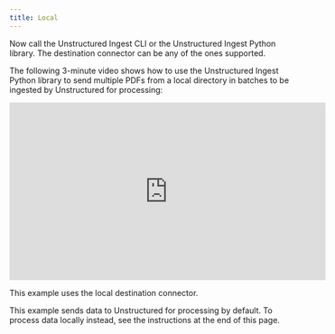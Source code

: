 ```yaml
---
title: Local
---
```



<NewDocument />


<SharedContentLocal/>

Now call the Unstructured Ingest CLI or the Unstructured Ingest Python library. The destination connector can be any of the ones supported. 

The following 3-minute video shows how to use the Unstructured Ingest Python library to send multiple PDFs from a local directory in batches to be ingested by Unstructured for processing:

<iframe
  width="560"
  height="315"
  src="https://www.youtube.com/embed/tSKHFXsBQ-c"
  title="YouTube video player"
  frameborder="0"
  allow="accelerometer; autoplay; clipboard-write; encrypted-media; gyroscope; picture-in-picture"
  allowfullscreen
></iframe>

This example uses the local destination connector.

This example sends data to Unstructured for processing by default. To process data locally instead, see the instructions at the end of this page.


<CodeGroup>
  <LocalSh />
  <LocalPyV2 />
</CodeGroup>


<SharedPartitionByAPIOSS/>
